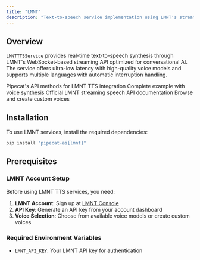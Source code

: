 ```yaml
---
title: "LMNT"
description: "Text-to-speech service implementation using LMNT's streaming API"
---
```


## Overview

`LMNTTTSService` provides real-time text-to-speech synthesis through LMNT's WebSocket-based streaming API optimized for conversational AI. The service offers ultra-low latency with high-quality voice models and supports multiple languages with automatic interruption handling.

<CardGroup cols={2}>
  <Card
    title="LMNT TTS API Reference"
    icon="code"
    href="https://reference-server.pipecat.ai/en/latest/api/pipecat.services.lmnt.tts.html"
  >
    Pipecat's API methods for LMNT TTS integration
  </Card>
  <Card
    title="Example Implementation"
    icon="play"
    href="https://github.com/pipecat-ai/pipecat/blob/main/examples/foundational/07k-interruptible-lmnt.py"
  >
    Complete example with voice synthesis
  </Card>
  <Card
    title="LMNT Documentation"
    icon="book"
    href="https://docs.lmnt.com/api-reference/speech/streaming"
  >
    Official LMNT streaming speech API documentation
  </Card>
  <Card title="Voice Library" icon="microphone" href="https://app.lmnt.com/">
    Browse and create custom voices
  </Card>
</CardGroup>

## Installation

To use LMNT services, install the required dependencies:

```bash
pip install "pipecat-ai[lmnt]"
```

## Prerequisites

### LMNT Account Setup

Before using LMNT TTS services, you need:

1. **LMNT Account**: Sign up at [LMNT Console](https://app.lmnt.com/)
2. **API Key**: Generate an API key from your account dashboard
3. **Voice Selection**: Choose from available voice models or create custom voices

### Required Environment Variables

- `LMNT_API_KEY`: Your LMNT API key for authentication
